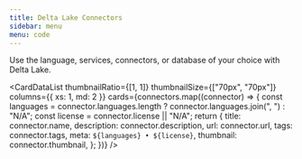 ```yaml
---
title: Delta Lake Connectors
sidebar: menu
menu: code
---
```



Use the language, services, connectors, or database of your choice with Delta Lake.

<CardDataList
  thumbnailRatio={[1, 1]}
  thumbnailSize={["70px", "70px"]}
  columns={{ xs: 1, md: 2 }}
  cards={connectors.map((connector) => {
    const languages = connector.languages.length
      ? connector.languages.join(", ")
      : "N/A";
    const license = connector.license || "N/A";
    return {
      title: connector.name,
      description: connector.description,
      url: connector.url,
      tags: connector.tags,
      meta: `${languages} • ${license}`,
      thumbnail: connector.thumbnail,
    };
  })}
/>
